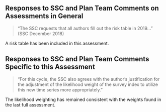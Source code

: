 ## Responses to SSC and Plan Team Comments on Assessments in General

> "The SSC requests that all authors fill out the risk table in 2019…" (SSC December 2018)  

A risk table has been included in this assessment.

## Responses to SSC and Plan Team Comments Specific to this Assessment

> "For this cycle, the SSC also agrees with the author’s justification for the adjustment of the likelihood weight of the survey index to utilize this new time series more appropriately."

The likelihood weighting has remained consistent with the weights found in the last full assessment.
